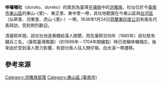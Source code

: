 {{Infobox Hokkien name
| title      = 哆囉嘓
| hanji      = 哆囉嘓
| poj        = To-lô-kok
| hanlo      = 
| tl         = 
| bp         = 
| hokkienipa = 
| lm         = 
| image      = 
| image_size = 
| caption    = 
}}
'''哆囉嘓社'''（doroko{{r|南}}、doreko{{r|劉}}）的居民為臺灣[[平埔族|平埔族]]中的[[洪雅族|洪雅族]]，社址位於今[[臺南市|臺南市]][[東山區_(臺南市)|東山區]]的東山-{里}-、東正里、東中里一帶，其社地範圍在今東山區與[[白河區|白河區]]（仙草里、河東里、虎山-{里}-）一帶{{r|劉}}。1636年1月24日[[荷蘭東印度公司|荷蘭東印度公司]]有兩名代表拜訪，受到熱烈歡迎{{r|南}}。

清康熙年間，該社社地逐漸贌給漢人開墾{{r|劉}}，而在康熙廿四年（1685年）該社駐有舖兵三名，〈康熙臺灣輿圖〉（約1699年－1704年間繪製）時已改稱哆囉嘓庄，後來由於受到漢人勢力影響，有部分族人往入關仔嶺、白水溪一帶遷移{{r|南}}。

== 參考來源 ==
{{reflist|refs=
<ref name="劉">{{cite journal|author=劉澤民|title=〈哆囉嘓社老墳‧朱姓墓碑〉|journal=《臺灣文獻別冊》1 |date=2002-06-30 |pages=8－11頁}}</ref>
<ref name="南">{{cite web |url=http://ltrc.tnc.edu.tw/modules/tadbook2/view.php?book_sn=1&bdsn=84 |title=《南瀛探索‧第四章   部落社會時期的南瀛‧第一節   平埔族群及其分佈‧六、   哆囉嘓社群》 |publisher=台南縣本土教學資源網 |accessdate=2013-08-21 |deadurl=yes |archiveurl=https://web.archive.org/web/20120307152056/http://ltrc.tnc.edu.tw/modules/tadbook2/view.php?book_sn=1&bdsn=84 |archivedate=2012-03-07 }}</ref>
}}

[[Category:洪雅族部落|Category:洪雅族部落]]
[[Category:東山區_(臺南市)|Category:東山區 (臺南市)]]